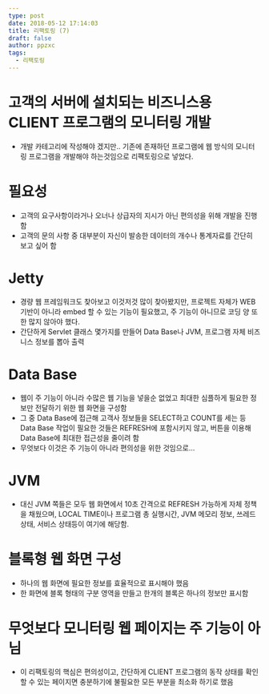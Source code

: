 ```yaml
---
type: post
date: 2018-05-12 17:14:03
title: 리팩토링 (7)
draft: false
author: ppzxc
tags:
  - 리팩토링
---
```


# 고객의 서버에 설치되는 비즈니스용 CLIENT 프로그램의 모니터링 개발

- 개발 카테고리에 작성해야 겠지만.. 기존에 존재하던 프로그램에 웹 방식의 모니터링 프로그램을 개발해야 하는것임으로 리팩토링으로 넣었다.

# 필요성

- 고객의 요구사항이라거나 오너나 상급자의 지시가 아닌 편의성을 위해 개발을 진행함
- 고객의 문의 사항 중 대부분이 자신이 발송한 데이터의 개수나 통계자료를 간단히 보고 싶어 함

# Jetty

- 경량 웹 프레임워크도 찾아보고 이것저것 많이 찾아봤지만, 프로젝트 자체가 WEB 기반이 아니라 embed 할 수 있는 기능이 필요했고, 주 기능이 아니므로 코딩 양 또한 많지 않아야 했다.
- 간단하게 Servlet 클래스 몇가지를 만들어 Data Base나 JVM, 프로그램 자체 비즈니스 정보를 뽑아 출력

# Data Base

- 웹이 주 기능이 아니라 수많은 웹 기능을 넣을순 없었고 최대한 심플하게 필요한 정보만 전달하기 위한 웹 화면을 구성함
- 그 중 Data Base에 접근해 고객사 정보들을 SELECT하고 COUNT를 세는 등 Data Base 작업이 필요한 것들은 REFRESH에 포함시키지 않고, 버튼을 이용해 Data Base에 최대한 접근성을 줄이려 함
- 무엇보다 이것은 주 기능이 아니라 편의성을 위한 것임으로...

# JVM

- 대신 JVM 쪽들은 모두 웹 화면에서 10초 간격으로 REFRESH 가능하게 자체 정책을 채웠으며, LOCAL TIME이나 프로그램 총 실행시간, JVM 메모리 정보, 쓰레드 상태, 서비스 상태등이 여기에 해당함.

# 블록형 웹 화면 구성

- 하나의 웹 화면에 필요한 정보를 효율적으로 표시해야 했음
- 한 화면에 블록 형태의 구분 영역을 만들고 한개의 블록은 하나의 정보만 표시함

# 무엇보다 모니터링 웹 페이지는 주 기능이 아님

- 이 리팩토링의 핵심은 편의성이고, 간단하게 CLIENT 프로그램의 동작 상태를 확인할 수 있는 페이지면 충분하기에 불필요한 모든 부분을 최소화 하기로 했음
